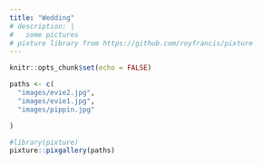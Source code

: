```yaml
---
title: "Wedding"
# description: |
#   some pictures
# pixture library from https://github.com/royfrancis/pixture
---
```


```r
knitr::opts_chunk$set(echo = FALSE)
```


```r
paths <- c(
  "images/evie2.jpg",
  "images/evie1.jpg",
  "images/pippin.jpg"  

)

#library(pixture)
pixture::pixgallery(paths)
```
